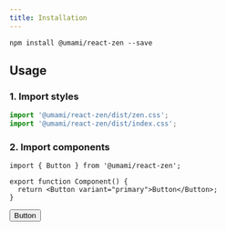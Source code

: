 ```yaml
---
title: Installation
---
```


```shell
npm install @umami/react-zen --save
```

## Usage

### 1. Import styles

```javascript
import '@umami/react-zen/dist/zen.css';
import '@umami/react-zen/dist/index.css';
```

### 2. Import components

```javscript
import { Button } from '@umami/react-zen';

export function Component() {
  return <Button variant="primary">Button</Button>;
}
```

<Example>
  <Button variant="primary">Button</Button>
</Example>
